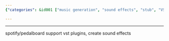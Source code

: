 ```yaml
---
{"categories": &id001 ["music generation", "sound effects", "stub", "VST"], "category": "Sound Effects", "date": "2022-06-24 08:11:18", "description": "The article discusses a project called 'Sound Effects', which is associated with Spotify's pedalboard feature. This project offers support for VST plugins and allows users to create custom sound effects, enhancing their music listening experience.", "tags": *id001, "title": "Sound Effects"}

---
```


------
spotify/pedalboard
support vst plugins, create sound effects
